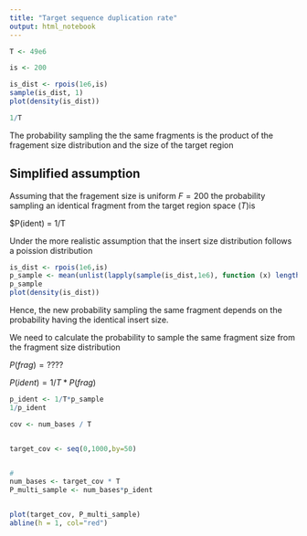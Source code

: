 ```yaml
---
title: "Target sequence duplication rate"
output: html_notebook
---
```



```r

T <- 49e6

is <- 200

is_dist <- rpois(1e6,is)
sample(is_dist, 1)
plot(density(is_dist))

1/T

```

 The probability sampling the the same fragments is the product of the fragement size distribution and the size of the target region

## Simplified assumption

Assuming that the fragement size is uniform $F = 200$ the probability sampling an identical fragment from the target region space ($T$)is 

$P(ident) = 1/T

Under the more realistic assumption that the insert size distribution follows a poission distribution


```r
is_dist <- rpois(1e6,is)
p_sample <- mean(unlist(lapply(sample(is_dist,1e6), function (x) length(which(is_dist == x))/1e6)))
p_sample
plot(density(is_dist))

```

Hence, the new probability sampling the same fragment depends on the probability having the identical insert size. 

We need to calculate the probability to sample the same fragment size from the fragment size distribution

$P(frag) = ????$


$P(ident) = 1/T*P(frag)$



```r
p_ident <- 1/T*p_sample
1/p_ident
```


```r
cov <- num_bases / T


target_cov <- seq(0,1000,by=50)


#
num_bases <- target_cov * T
P_multi_sample <- num_bases*p_ident


plot(target_cov, P_multi_sample)
abline(h = 1, col="red")
```

